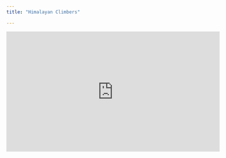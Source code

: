 ```yaml
---
title: "Himalayan Climbers"

---
```


<iframe width="560" height="315" src="https://www.youtube.com/embed/WT7FMn-_jPY" title="YouTube video player" frameborder="0" allow="accelerometer; autoplay; clipboard-write; encrypted-media; gyroscope; picture-in-picture" allowfullscreen></iframe>
